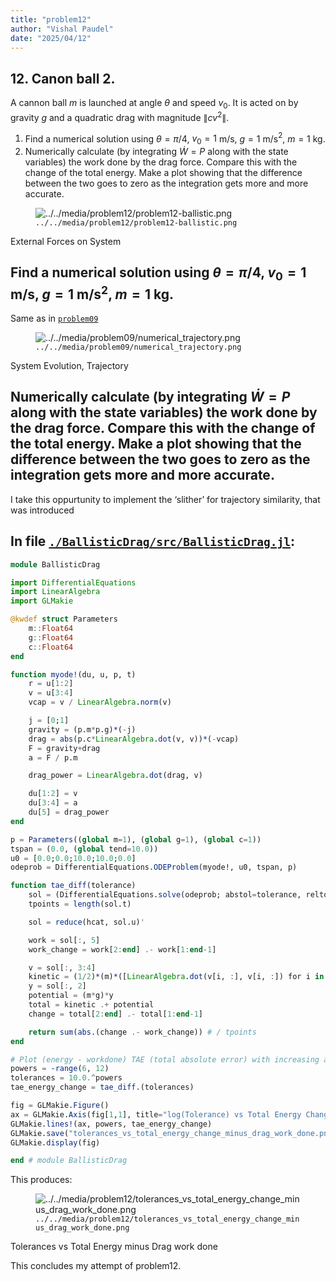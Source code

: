 ```yaml
---
title: "problem12"
author: "Vishal Paudel"
date: "2025/04/12"
---
```


::: {.callout collapse=true}
# 12\. **Canon ball 2.**

A cannon ball $m$ is launched at angle $\theta$ and speed $v_0$. It is acted on by gravity $g$ and a quadratic drag with magnitude $\|cv^2\|$.

1. Find a numerical solution using $\theta = \pi/4$, $v_0 = 1$ m/s, $g = 1$ m/s$^2$, $m = 1$ kg.
1. Numerically calculate (by integrating $\dot{W} = P$ along with the state variables) the work done by the drag force. Compare this with the change of the total energy. Make a plot showing that the difference between the two goes to zero as the integration gets more and more accurate.

::::: {#fig-p12prob}
![`../../media/problem12/problem12-ballistic.png`](../../media/problem12/problem12-ballistic.png)

External Forces on System
:::::

:::

## Find a numerical solution using $\theta = \pi/4$, $v_0 = 1$ m/s, $g = 1$ m/s$^2$, $m = 1$ kg.

Same as in [`problem09`](../problem09/index.qmd)

::: {#fig-p12traj}
![`../../media/problem09/numerical_trajectory.png`](../../media/problem09/numerical_trajectory.png)

System Evolution, Trajectory
:::


## Numerically calculate (by integrating $\dot{W} = P$ along with the state variables) the work done by the drag force. Compare this with the change of the total energy. Make a plot showing that the difference between the two goes to zero as the integration gets more and more accurate.

I take this oppurtunity to implement the 'slither' for trajectory similarity, that was introduced

::: {.callout collapse=true}
# In file [`./BallisticDrag/src/BallisticDrag.jl`](./BallisticDrag/src/BallisticDrag.jl):

```julia
module BallisticDrag

import DifferentialEquations
import LinearAlgebra
import GLMakie

@kwdef struct Parameters
    m::Float64
    g::Float64
    c::Float64
end

function myode!(du, u, p, t)
    r = u[1:2]
    v = u[3:4]
    vcap = v / LinearAlgebra.norm(v)

    j = [0;1]
    gravity = (p.m*p.g)*(-j)
    drag = abs(p.c*LinearAlgebra.dot(v, v))*(-vcap)
    F = gravity+drag
    a = F / p.m

    drag_power = LinearAlgebra.dot(drag, v)

    du[1:2] = v
    du[3:4] = a
    du[5] = drag_power
end

p = Parameters((global m=1), (global g=1), (global c=1))
tspan = (0.0, (global tend=10.0))
u0 = [0.0;0.0;10.0;10.0;0.0]
odeprob = DifferentialEquations.ODEProblem(myode!, u0, tspan, p)

function tae_diff(tolerance)
    sol = (DifferentialEquations.solve(odeprob; abstol=tolerance, reltol=tolerance))
    tpoints = length(sol.t)

    sol = reduce(hcat, sol.u)'

    work = sol[:, 5]
    work_change = work[2:end] .- work[1:end-1]

    v = sol[:, 3:4]
    kinetic = (1/2)*(m)*([LinearAlgebra.dot(v[i, :], v[i, :]) for i in 1:size(v, 1)])
    y = sol[:, 2]
    potential = (m*g)*y
    total = kinetic .+ potential
    change = total[2:end] .- total[1:end-1]

    return sum(abs.(change .- work_change)) # / tpoints
end

# Plot (energy - workdone) TAE (total absolute error) with increasing accuracies
powers = -range(6, 12)
tolerances = 10.0.^powers
tae_energy_change = tae_diff.(tolerances)

fig = GLMakie.Figure()
ax = GLMakie.Axis(fig[1,1], title="log(Tolerance) vs Total Energy Change minus Drag Work Done")
GLMakie.lines!(ax, powers, tae_energy_change)
GLMakie.save("tolerances_vs_total_energy_change_minus_drag_work_done.png", fig)
GLMakie.display(fig)

end # module BallisticDrag
```
:::

This produces:

::: {#fig-p12tolvswork}
![`../../media/problem12/tolerances_vs_total_energy_change_minus_drag_work_done.png`](../../media/problem12/tolerances_vs_total_energy_change_minus_drag_work_done.png)

Tolerances vs Total Energy minus Drag work done
:::

This concludes my attempt of problem12.
